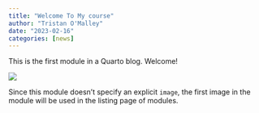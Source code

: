 ```yaml
---
title: "Welcome To My course"
author: "Tristan O'Malley"
date: "2023-02-16"
categories: [news]
---
```


This is the first module in a Quarto blog. Welcome!

![](thumbnail.jpg)

Since this module doesn't specify an explicit `image`, the first image in the module will be used in the listing page of modules.
